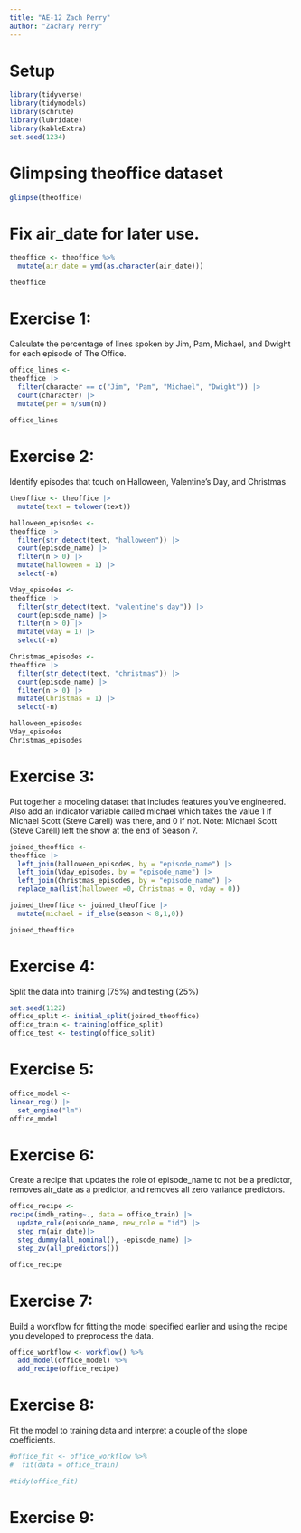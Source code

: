 ```yaml
---
title: "AE-12 Zach Perry"
author: "Zachary Perry"
---
```


# Setup
```r
library(tidyverse)
library(tidymodels)
library(schrute)
library(lubridate)
library(kableExtra)
set.seed(1234)
```

# Glimpsing theoffice dataset
```r
glimpse(theoffice)
```
# Fix air_date for later use.
```r
theoffice <- theoffice %>%
  mutate(air_date = ymd(as.character(air_date)))

theoffice
```
# Exercise 1:
Calculate the percentage of lines spoken by Jim, Pam, Michael, and Dwight for each episode of The Office.
```r
office_lines <-
theoffice |>
  filter(character == c("Jim", "Pam", "Michael", "Dwight")) |>
  count(character) |>
  mutate(per = n/sum(n))
  
office_lines
```

# Exercise 2:
Identify episodes that touch on Halloween, Valentine's Day, and Christmas
```r

theoffice <- theoffice |>
  mutate(text = tolower(text))

halloween_episodes <-
theoffice |>
  filter(str_detect(text, "halloween")) |>
  count(episode_name) |>
  filter(n > 0) |>
  mutate(halloween = 1) |>
  select(-n)

Vday_episodes <-
theoffice |>
  filter(str_detect(text, "valentine's day")) |>
  count(episode_name) |>
  filter(n > 0) |>
  mutate(vday = 1) |>
  select(-n)

Christmas_episodes <-
theoffice |>
  filter(str_detect(text, "christmas")) |>
  count(episode_name) |>
  filter(n > 0) |>
  mutate(Christmas = 1) |>
  select(-n)

halloween_episodes
Vday_episodes
Christmas_episodes
```

# Exercise 3:
Put together a modeling dataset that includes features you've engineered. Also add an indicator variable called michael which takes the value 1 if Michael Scott (Steve Carell) was there, and 0 if not. Note: Michael Scott (Steve Carell) left the show at the end of Season 7.
```r

joined_theoffice <-
theoffice |>
  left_join(halloween_episodes, by = "episode_name") |>
  left_join(Vday_episodes, by = "episode_name") |> 
  left_join(Christmas_episodes, by = "episode_name") |>
  replace_na(list(halloween =0, Christmas = 0, vday = 0))

joined_theoffice <- joined_theoffice |>
  mutate(michael = if_else(season < 8,1,0))

joined_theoffice
```

# Exercise 4:
Split the data into training (75%) and testing (25%)
```r
set.seed(1122)
office_split <- initial_split(joined_theoffice)
office_train <- training(office_split)
office_test <- testing(office_split)
```


# Exercise 5:
```r
office_model <-
linear_reg() |>
  set_engine("lm")
office_model
```

# Exercise 6:
Create a recipe that updates the role of episode_name to not be a predictor, removes air_date as a predictor, and removes all zero variance predictors.
```r

office_recipe <-
recipe(imdb_rating~., data = office_train) |>
  update_role(episode_name, new_role = "id") |>
  step_rm(air_date)|>
  step_dummy(all_nominal(), -episode_name) |>
  step_zv(all_predictors())

office_recipe
```

# Exercise 7:
Build a workflow for fitting the model specified earlier and using the recipe you developed to preprocess the data.
```r
office_workflow <- workflow() %>%
  add_model(office_model) %>%
  add_recipe(office_recipe)
```

# Exercise 8:
Fit the model to training data and interpret a couple of the slope coefficients.
```r
#office_fit <- office_workflow %>%
#  fit(data = office_train)

#tidy(office_fit)
```


# Exercise 9:



















